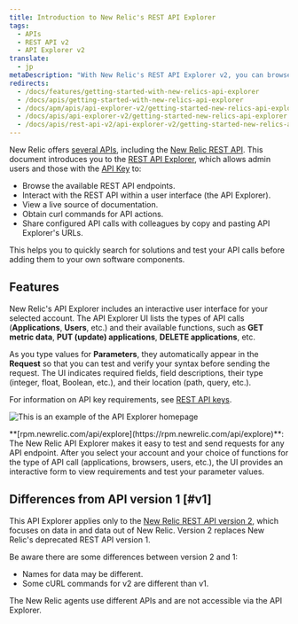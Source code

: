 ```yaml
---
title: Introduction to New Relic's REST API Explorer
tags:
  - APIs
  - REST API v2
  - API Explorer v2
translate:
  - jp
metaDescription: "With New Relic's REST API Explorer v2, you can browse available API endpoints, interact with the API in a user interface, and view a live documentation source."
redirects:
  - /docs/features/getting-started-with-new-relics-api-explorer
  - /docs/apis/getting-started-with-new-relics-api-explorer
  - /docs/apm/apis/api-explorer-v2/getting-started-new-relics-api-explorer
  - /docs/apis/api-explorer-v2/getting-started-new-relics-api-explorer
  - /docs/apis/rest-api-v2/api-explorer-v2/getting-started-new-relics-api-explorer
---
```


New Relic offers [several APIs](/docs/apis/getting-started/introduction-new-relic-apis), including the [New Relic REST API](/docs/apis/rest-api-v2/getting-started/introduction-new-relic-rest-api-v2). This document introduces you to the [REST API Explorer](https://api.newrelic.com), which allows admin users and those with the [API Key](/docs/apis/rest-api-v2/getting-started/introduction-new-relic-rest-api-v2#api_key) to:

- Browse the available REST API endpoints.
- Interact with the REST API within a user interface (the API Explorer).
- View a live source of documentation.
- Obtain curl commands for API actions.
- Share configured API calls with colleagues by copy and pasting API Explorer's URLs.

This helps you to quickly search for solutions and test your API calls before adding them to your own software components.

## Features

New Relic's API Explorer includes an interactive user interface for your selected account. The API Explorer UI lists the types of API calls (**Applications**, **Users**, etc.) and their available functions, such as **GET metric data**, **PUT (update) applications**, **DELETE applications**, etc.

As you type values for **Parameters**, they automatically appear in the **Request** so that you can test and verify your syntax before sending the request. The UI indicates required fields, field descriptions, their type (integer, float, Boolean, etc.), and their location (path, query, etc.).

For information on API key requirements, see [REST API keys](/docs/apis/rest-api-v2/getting-started/introduction-new-relic-rest-api-v2#api_key).

![This is an example of the API Explorer homepage](src/images/API_explorer_main_page.png 'API_explorer_main_page.png')

<figcaption>
  **[rpm.newrelic.com/api/explore](https://rpm.newrelic.com/api/explore)**: The
  New Relic API Explorer makes it easy to test and send requests for any API
  endpoint. After you select your account and your choice of functions for the
  type of API call (applications, browsers, users, etc.), the UI provides an
  interactive form to view requirements and test your parameter values.
</figcaption>

## Differences from API version 1 [#v1]

This API Explorer applies only to the [New Relic REST API version 2](/docs/apm/apis/requirements/new-relic-rest-api-v2-getting-started), which focuses on data in and data out of New Relic. Version 2 replaces New Relic's deprecated REST API version 1.

Be aware there are some differences between version 2 and 1:

- Names for data may be different.
- Some cURL commands for v2 are different than v1.

<Callout variant="tip">
  The New Relic agents use different APIs and are not accessible via the API
  Explorer.
</Callout>
